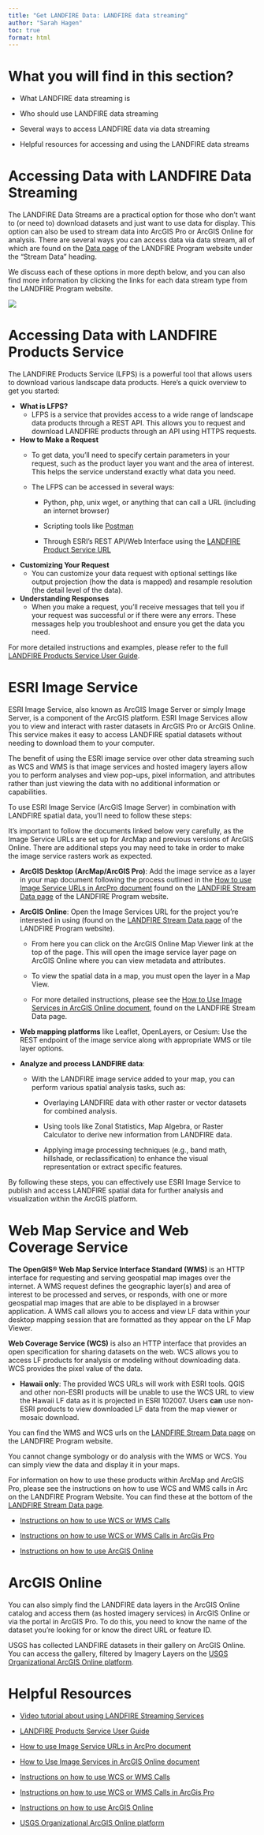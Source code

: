 ```yaml
---
title: "Get LANDFIRE Data: LANDFIRE data streaming"
author: "Sarah Hagen"
toc: true
format: html
---
```


# What you will find in this section?

-   What LANDFIRE data streaming is

-   Who should use LANDFIRE data streaming

-   Several ways to access LANDFIRE data via data streaming

-   Helpful resources for accessing and using the LANDFIRE data streams

# Accessing Data with LANDFIRE Data Streaming

The LANDFIRE Data Streams are a practical option for those who don’t want to (or need to) download datasets and just want to use data for display. This option can also be used to stream data into ArcGIS Pro or ArcGIS Online for analysis. There are several ways you can access data via data stream, all of which are found on the [Data page](https://landfire.gov/data) of the LANDFIRE Program website under the “Stream Data” heading.

We discuss each of these options in more depth below, and you can also find more information by clicking the links for each data stream type from the LANDFIRE Program website.

![](images/LF_datastream.bmp){fig-alt="An arrow points to the Stream Data section of the data page of the LANDFIRE Program Website."}

# Accessing Data with LANDFIRE Products Service

The LANDFIRE Products Service (LFPS) is a powerful tool that allows users to download various landscape data products. Here’s a quick overview to get you started:

-   **What is LFPS?**
    -   LFPS is a service that provides access to a wide range of landscape data products through a REST API. This allows you to request and download LANDFIRE products through an API using HTTPS requests.
    
-   **How to Make a Request**
    -   To get data, you’ll need to specify certain parameters in your request, such as the product layer you want and the area of interest. This helps the service understand exactly what data you need.

    -   The LFPS can be accessed in several ways:
        -   Python, php, unix wget, or anything that can call a URL (including an internet browser)

        -   Scripting tools like [Postman](https://www.postman.com/)

        -   Through ESRI’s REST API/Web Interface using the [LANDFIRE Product Service URL](https://lfps.usgs.gov/arcgis/rest/services/LandfireProductService/GPServer/LandfireProductService)
        
-   **Customizing Your Request**
    -   You can customize your data request with optional settings like output projection (how the data is mapped) and resample resolution (the detail level of the data).
    
-   **Understanding Responses**
    -   When you make a request, you’ll receive messages that tell you if your request was successful or if there were any errors. These messages help you troubleshoot and ensure you get the data you need.

For more detailed instructions and examples, please refer to the full [LANDFIRE Products Service User Guide](https://lfps.usgs.gov/helpdocs/LFProductsServiceUserGuide.pdf).

# ESRI Image Service

ESRI Image Service, also known as ArcGIS Image Server or simply Image Server, is a component of the ArcGIS platform. ESRI Image Services allow you to view and interact with raster datasets in ArcGIS Pro or ArcGIS Online. This service makes it easy to access LANDFIRE spatial datasets without needing to download them to your computer.

The benefit of using the ESRI image service over other data streaming such as WCS and WMS is that image services and hosted imagery layers allow you to perform analyses and view pop-ups, pixel information, and attributes rather than just viewing the data with no additional information or capabilities.

To use ESRI Image Service (ArcGIS Image Server) in combination with LANDFIRE spatial data, you'll need to follow these steps:

::: callout-tip
It’s important to follow the documents linked below very carefully, as the Image Service URLs are set up for ArcMap and previous versions of ArcGIS Online. There are additional steps you may need to take in order to make the image service rasters work as expected.
:::

-   **ArcGIS Desktop (ArcMap/ArcGIS Pro)**: Add the image service as a layer in your map document following the process outlined in the [How to use Image Service URLs in ArcPro document](https://landfire.gov/sites/default/files/documents/Instructions_ImageService_ArcPro.pdf) found on the [LANDFIRE Stream Data page](https://landfire.gov/data/lf_stream) of the LANDFIRE Program website.

-   **ArcGIS Online**: Open the Image Services URL for the project you’re interested in using (found on the [LANDFIRE Stream Data page](https://landfire.gov/data/lf_stream) of the LANDFIRE Program website).

    -   From here you can click on the ArcGIS Online Map Viewer link at the top of the page. This will open the image service layer page on ArcGIS Online where you can view metadata and attributes.

    -   To view the spatial data in a map, you must open the layer in a Map View.

    -   For more detailed instructions, please see the [How to Use Image Services in ArcGIS Online document](https://landfire.gov/sites/default/files/documents/Instructions_ImageService_AGOL.pdf), found on the LANDFIRE Stream Data page.

-   **Web mapping platforms** like Leaflet, OpenLayers, or Cesium: Use the REST endpoint of the image service along with appropriate WMS or tile layer options.

-   **Analyze and process LANDFIRE data**:
    -   With the LANDFIRE image service added to your map, you can perform various spatial analysis tasks, such as:
        -   Overlaying LANDFIRE data with other raster or vector datasets for combined analysis.

        -   Using tools like Zonal Statistics, Map Algebra, or Raster Calculator to derive new information from LANDFIRE data.

        -   Applying image processing techniques (e.g., band math, hillshade, or reclassification) to enhance the visual representation or extract specific features.

By following these steps, you can effectively use ESRI Image Service to publish and access LANDFIRE spatial data for further analysis and visualization within the ArcGIS platform.

# Web Map Service and Web Coverage Service

**The OpenGIS® Web Map Service Interface Standard (WMS)** is an HTTP interface for requesting and serving geospatial map images over the internet. A WMS request defines the geographic layer(s) and area of interest to be processed and serves, or responds, with one or more geospatial map images that are able to be displayed in a browser application. A WMS call allows you to access and view LF data within your desktop mapping session that are formatted as they appear on the LF Map Viewer.

**Web Coverage Service (WCS)** is also an HTTP interface that provides an open specification for sharing datasets on the web. WCS allows you to access LF products for analysis or modeling without downloading data. WCS provides the pixel value of the data.

-   **Hawaii only**: The provided WCS URLs will work with ESRI tools. QGIS and other non-ESRI products will be unable to use the WCS URL to view the Hawaii LF data as it is projected in ESRI 102007. Users **can** use non-ESRI products to view downloaded LF data from the map viewer or mosaic download.

You can find the WMS and WCS urls on the [LANDFIRE Stream Data page](https://landfire.gov/data/lf_stream) on the LANDFIRE Program website.

::: callout-note
You cannot change symbology or do analysis with the WMS or WCS. You can simply view the data and display it in your maps.
:::

For information on how to use these products within ArcMap and ArcGIS Pro, please see the instructions on how to use WCS and WMS calls in Arc on the LANDFIRE Program Website. You can find these at the bottom of the [LANDFIRE Stream Data page](https://landfire.gov/data/lf_stream).

-   [Instructions on how to use WCS or WMS Calls](https://landfire.gov/sites/default/files/documents/How_to_Use_WCS_or_WMS_calls.pdf)

-   [Instructions on how to use WCS or WMS Calls in ArcGis Pro](https://landfire.gov/sites/default/files/documents/How_to_Use_WCS_or_WMS_calls_pro.pdf)

-   [Instructions on how to use ArcGIS Online](https://landfire.gov/sites/default/files/documents/HowtouseArcGISOnlinewithLANDFIREdata.pdf)

# ArcGIS Online

You can also simply find the LANDFIRE data layers in the ArcGIS Online catalog and access them (as hosted imagery services) in ArcGIS Online or via the portal in ArcGIS Pro. To do this, you need to know the name of the dataset you’re looking for or know the direct URL or feature ID.

USGS has collected LANDFIRE datasets in their gallery on ArcGIS Online. You can access the gallery, filtered by Imagery Layers on the [USGS Organizational ArcGIS Online platform](https://usgs.maps.arcgis.com/home/gallery.html?sortField=relevance&sortOrder=desc&focus=layers-weblayers-imagery).

# Helpful Resources

-   [Video tutorial about using LANDFIRE Streaming Services](https://youtu.be/1PMzNI73A9Y?feature=shared)

-   [LANDFIRE Products Service User Guide](https://lfps.usgs.gov/helpdocs/LFProductsServiceUserGuide.pdf)

-   [How to use Image Service URLs in ArcPro document](https://landfire.gov/sites/default/files/documents/Instructions_ImageService_ArcPro.pdf)

-   [How to Use Image Services in ArcGIS Online document](https://landfire.gov/sites/default/files/documents/Instructions_ImageService_AGOL.pdf)

-   [Instructions on how to use WCS or WMS Calls](https://landfire.gov/sites/default/files/documents/How_to_Use_WCS_or_WMS_calls.pdf)

-   [Instructions on how to use WCS or WMS Calls in ArcGis Pro](https://landfire.gov/sites/default/files/documents/How_to_Use_WCS_or_WMS_calls_pro.pdf)

-   [Instructions on how to use ArcGIS Online](https://landfire.gov/sites/default/files/documents/HowtouseArcGISOnlinewithLANDFIREdata.pdf)

-   [USGS Organizational ArcGIS Online platform](https://usgs.maps.arcgis.com/home/gallery.html?sortField=relevance&sortOrder=desc&focus=layers-weblayers-imagery)
